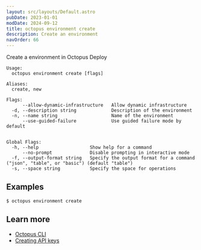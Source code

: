 ```yaml
---
layout: src/layouts/Default.astro
pubDate: 2023-01-01
modDate: 2024-09-12
title: octopus environment create
description: Create an environment
navOrder: 66
---
```


Create a environment in Octopus Deploy

```
Usage:
  octopus environment create [flags]

Aliases:
  create, new

Flags:
      --allow-dynamic-infrastructure   Allow dynamic infrastructure
  -d, --description string             Description of the environment
  -n, --name string                    Name of the environment
      --use-guided-failure             Use guided failure mode by default


Global Flags:
  -h, --help                   Show help for a command
      --no-prompt              Disable prompting in interactive mode
  -f, --output-format string   Specify the output format for a command ("json", "table", or "basic") (default "table")
  -s, --space string           Specify the space for operations

```

## Examples

<SamplesInstance />

```
$ octopus environment create

```

## Learn more

- [Octopus CLI](/docs/octopus-rest-api/cli)
- [Creating API keys](/docs/octopus-rest-api/how-to-create-an-api-key)